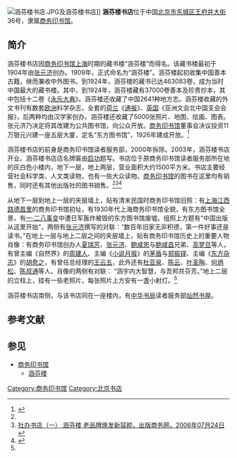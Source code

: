 [[File:涵芬楼书店.JPG|thumb]]及涵芬楼书店]]
'''涵芬楼书店'''位于中国[[北京市|北京市]][[东城区_(北京市)|东城区]][[王府井大街|王府井大街]]36号，隶属[[商务印书馆|商务印书馆]]。

==简介==
涵芬楼书店因[[商务印书馆|商务印书馆]][[上海|上海]]时期的藏书楼“涵芬楼”而得名。该藏书楼最初于1904年由[[张元济|张元济]]创办。1909年，正式命名为“涵芬楼”。涵芬楼起初收集中国善本古籍，继而兼收中外图书。到1924年，涵芬楼的藏书已达463083卷，成为当时中国最大的藏书楼。其中，到1924年，涵芬楼藏有37000卷善本及珍贵抄本，其中包括十二卷《[[永乐大典|永乐大典]]》。涵芬楼还收藏了中国2641种地方志。涵芬楼收藏的外文书刊有数套[[欧洲|欧洲]]科学杂志，全套的[[荷兰|荷兰]]《[[通报|通报]]》、[[英国|英国]]《亚洲文会北中国支会会报》，后两种均由汉学家创办。涵芬楼还收藏了5000张照片、地图、绘画、图表。张元济乃决定将其改建为公共图书馆，向公众开放。[[商务印书馆|商务印书馆]]董事会决议投资11万银元兴建一座五层大厦，定名“东方图书馆”，1926年建成开放。<ref name=sina>{{Cite web |url=http://ent.sina.com.cn/2003-07-08/1530167895.html |title=涵芬楼书店重张开业，新浪，2003年07月08日 |access-date=2013-04-24 |archive-date=2006-03-21 |archive-url=https://web.archive.org/web/20060321203156/http://ent.sina.com.cn/2003-07-08/1530167895.html |dead-url=no }}</ref>

涵芬楼书店的前身是商务印书馆读者服务部，2000年拆除。2003年，涵芬楼书店开业。涵芬楼书店店名牌匾由[[启功|启功]]题写。书店位于原商务印书馆读者服务部所在地的灰白色小楼内，地下一层，地上两层，营业面积大约1500平方米。书店主要经营社会科学类、人文类读物，也有一些大众读物。[[商务印书馆|商务印书馆]]的图书在这里均有销售，同时还有其他出版社的图书销售。<ref name=sina/><ref name=cbsw>[http://www.cptoday.com.cn/UserFiles/News/2006-07-24/19170.html 社办书店（一） 涵芬楼 老品牌焕发新容颜，出版商务网，2006年07月24日]{{dead link|date=2018年3月 |bot=InternetArchiveBot |fix-attempted=yes }}</ref><ref name=xhw>{{Cite web |url=http://news.xinhuanet.com/book/2005-01/20/content_2486442.htm |title=最新北京书店地图 05修订版，新华网，2005年01月20日 |access-date=2013年4月24日 |archive-date=2012年4月30日 |archive-url=https://web.archive.org/web/20120430052320/http://news.xinhuanet.com/book/2005-01/20/content_2486442.htm |dead-url=no }}</ref>

从地下一层到地上一层的夹层墙上，贴有清末民国时商务印书馆旧照：有[[上海|上海]][[江西路|江西路]][[德昌里|德昌里]]的商务印书馆初址，有1930年代上海商务印书馆全貌，有东方图书馆全景，有[[一·二八事变|一·二八事变]]中遭日军轰炸被毁的东方图书馆废墟。组照上方题有“中国出版从这里开始”，两侧有[[张元济|张元济]]撰写的对联：“数百年旧家无非积德，第一件好事还是读书。”在地上一层与地上二层之间的夹层墙上，贴有商务印书馆历史上的重要人物肖像：有商务印书馆创办人[[夏瑞芳|夏瑞芳]]、[[张元济|张元济]]、[[鲍咸恩|鲍咸恩]]与[[鲍咸昌|鲍咸昌]]兄弟、[[高梦旦|高梦旦]]等人，有曾主编《自然界》的[[周建人|周建人]]、主编《[[小说月报|小说月报]]》的[[茅盾|茅盾]]与[[郑振铎|郑振铎]]、主编《[[东方杂志|东方杂志]]》的[[胡愈之|胡愈之]]，有曾任总经理的[[王云五|王云五]]，此外还有[[杜亚泉|杜亚泉]]、[[陈云|陈云]]、[[叶圣陶|叶圣陶]]、[[何炳松|何炳松]]、[[陈叔通|陈叔通]]等人。肖像的两侧有对联： “涵宇内大智慧，与吾邦共芬芳。”地上二层的立柱上，挂有一些老照片，每张照片上方安有一盏小射灯。<ref name=cbsw/>

涵芬楼书店南侧，与该书店同在一座楼内，有[[中华书局|中华书局]]读者服务部[[灿然书屋|灿然书屋]]。

== 参考文献 ==
{{Reflist}}

== 参见 ==
* [[商务印书馆|商务印书馆]]
** [[涵芬楼|涵芬楼]]

[[Category:商务印书馆|Category:商务印书馆]]
[[Category:北京书店|Category:北京书店]]